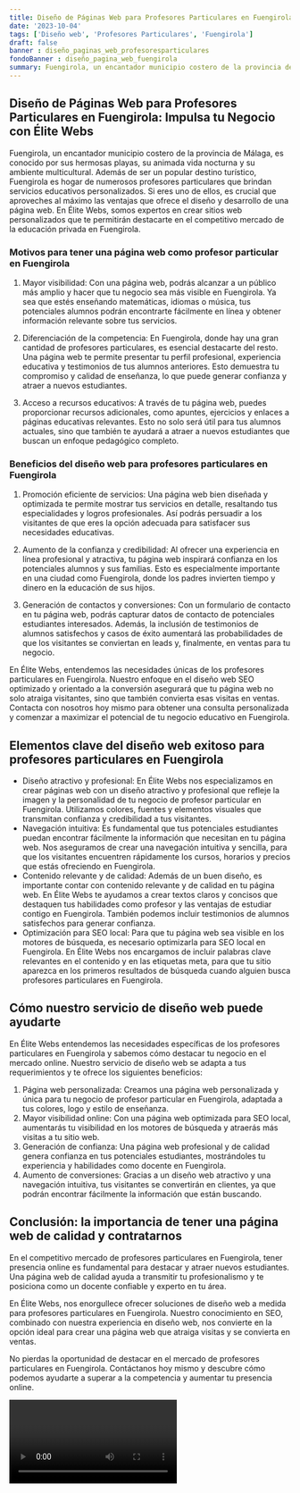 ```yaml
---
title: Diseño de Páginas Web para Profesores Particulares en Fuengirola
date: '2023-10-04'
tags: ['Diseño web', 'Profesores Particulares', 'Fuengirola']
draft: false
banner : diseño_paginas_web_profesoresparticulares
fondoBanner : diseño_pagina_web_fuengirola
summary: Fuengirola, un encantador municipio costero de la provincia de Málaga, es conocido por sus hermosas playas, su animada vida nocturna y su ambiente multicultural. Además de ser un popular destino turístico, Fuengirola es hogar de numerosos profesores particulares que brindan servicios educativos personalizados. Si eres uno de ellos, es crucial que aproveches al máximo las ventajas que ofrece el diseño y desarrollo de una página web. En Élite Webs, somos expertos en crear sitios web personalizados que te permitirán destacarte en el competitivo mercado de la educación privada en Fuengirola.
---
```


## Diseño de Páginas Web para Profesores Particulares en Fuengirola: Impulsa tu Negocio con Élite Webs

Fuengirola, un encantador municipio costero de la provincia de Málaga, es conocido por sus hermosas playas, su animada vida nocturna y su ambiente multicultural. Además de ser un popular destino turístico, Fuengirola es hogar de numerosos profesores particulares que brindan servicios educativos personalizados. Si eres uno de ellos, es crucial que aproveches al máximo las ventajas que ofrece el diseño y desarrollo de una página web. En Élite Webs, somos expertos en crear sitios web personalizados que te permitirán destacarte en el competitivo mercado de la educación privada en Fuengirola.

### Motivos para tener una página web como profesor particular en Fuengirola

1. Mayor visibilidad: Con una página web, podrás alcanzar a un público más amplio y hacer que tu negocio sea más visible en Fuengirola. Ya sea que estés enseñando matemáticas, idiomas o música, tus potenciales alumnos podrán encontrarte fácilmente en línea y obtener información relevante sobre tus servicios.

2. Diferenciación de la competencia: En Fuengirola, donde hay una gran cantidad de profesores particulares, es esencial destacarte del resto. Una página web te permite presentar tu perfil profesional, experiencia educativa y testimonios de tus alumnos anteriores. Esto demuestra tu compromiso y calidad de enseñanza, lo que puede generar confianza y atraer a nuevos estudiantes.

3. Acceso a recursos educativos: A través de tu página web, puedes proporcionar recursos adicionales, como apuntes, ejercicios y enlaces a páginas educativas relevantes. Esto no solo será útil para tus alumnos actuales, sino que también te ayudará a atraer a nuevos estudiantes que buscan un enfoque pedagógico completo.

### Beneficios del diseño web para profesores particulares en Fuengirola

1. Promoción eficiente de servicios: Una página web bien diseñada y optimizada te permite mostrar tus servicios en detalle, resaltando tus especialidades y logros profesionales. Así podrás persuadir a los visitantes de que eres la opción adecuada para satisfacer sus necesidades educativas.

2. Aumento de la confianza y credibilidad: Al ofrecer una experiencia en línea profesional y atractiva, tu página web inspirará confianza en los potenciales alumnos y sus familias. Esto es especialmente importante en una ciudad como Fuengirola, donde los padres invierten tiempo y dinero en la educación de sus hijos.

3. Generación de contactos y conversiones: Con un formulario de contacto en tu página web, podrás capturar datos de contacto de potenciales estudiantes interesados. Además, la inclusión de testimonios de alumnos satisfechos y casos de éxito aumentará las probabilidades de que los visitantes se conviertan en leads y, finalmente, en ventas para tu negocio.

En Élite Webs, entendemos las necesidades únicas de los profesores particulares en Fuengirola. Nuestro enfoque en el diseño web SEO optimizado y orientado a la conversión asegurará que tu página web no solo atraiga visitantes, sino que también convierta esas visitas en ventas. Contacta con nosotros hoy mismo para obtener una consulta personalizada y comenzar a maximizar el potencial de tu negocio educativo en Fuengirola.

<GifSeo />

<Cta />

## Elementos clave del diseño web exitoso para profesores particulares en Fuengirola

- Diseño atractivo y profesional: En Élite Webs nos especializamos en crear páginas web con un diseño atractivo y profesional que refleje la imagen y la personalidad de tu negocio de profesor particular en Fuengirola. Utilizamos colores, fuentes y elementos visuales que transmitan confianza y credibilidad a tus visitantes.
- Navegación intuitiva: Es fundamental que tus potenciales estudiantes puedan encontrar fácilmente la información que necesitan en tu página web. Nos aseguramos de crear una navegación intuitiva y sencilla, para que los visitantes encuentren rápidamente los cursos, horarios y precios que estás ofreciendo en Fuengirola.
- Contenido relevante y de calidad: Además de un buen diseño, es importante contar con contenido relevante y de calidad en tu página web. En Élite Webs te ayudamos a crear textos claros y concisos que destaquen tus habilidades como profesor y las ventajas de estudiar contigo en Fuengirola. También podemos incluir testimonios de alumnos satisfechos para generar confianza.
- Optimización para SEO local: Para que tu página web sea visible en los motores de búsqueda, es necesario optimizarla para SEO local en Fuengirola. En Élite Webs nos encargamos de incluir palabras clave relevantes en el contenido y en las etiquetas meta, para que tu sitio aparezca en los primeros resultados de búsqueda cuando alguien busca profesores particulares en Fuengirola.

## Cómo nuestro servicio de diseño web puede ayudarte

En Élite Webs entendemos las necesidades específicas de los profesores particulares en Fuengirola y sabemos cómo destacar tu negocio en el mercado online. Nuestro servicio de diseño web se adapta a tus requerimientos y te ofrece los siguientes beneficios:

1. Página web personalizada: Creamos una página web personalizada y única para tu negocio de profesor particular en Fuengirola, adaptada a tus colores, logo y estilo de enseñanza.
2. Mayor visibilidad online: Con una página web optimizada para SEO local, aumentarás tu visibilidad en los motores de búsqueda y atraerás más visitas a tu sitio web.
3. Generación de confianza: Una página web profesional y de calidad genera confianza en tus potenciales estudiantes, mostrándoles tu experiencia y habilidades como docente en Fuengirola.
4. Aumento de conversiones: Gracias a un diseño web atractivo y una navegación intuitiva, tus visitantes se convertirán en clientes, ya que podrán encontrar fácilmente la información que están buscando.

## Conclusión: la importancia de tener una página web de calidad y contratarnos

En el competitivo mercado de profesores particulares en Fuengirola, tener presencia online es fundamental para destacar y atraer nuevos estudiantes. Una página web de calidad ayuda a transmitir tu profesionalismo y te posiciona como un docente confiable y experto en tu área.

En Élite Webs, nos enorgullece ofrecer soluciones de diseño web a medida para profesores particulares en Fuengirola. Nuestro conocimiento en SEO, combinado con nuestra experiencia en diseño web, nos convierte en la opción ideal para crear una página web que atraiga visitas y se convierta en ventas.

No pierdas la oportunidad de destacar en el mercado de profesores particulares en Fuengirola. Contáctanos hoy mismo y descubre cómo podemos ayudarte a superar a la competencia y aumentar tu presencia online.

<Video />

<CtaBot job='Profesores Particulares' city='Fuengirola'/>

<Gmaps query='Fuengirola+españa+maps' />